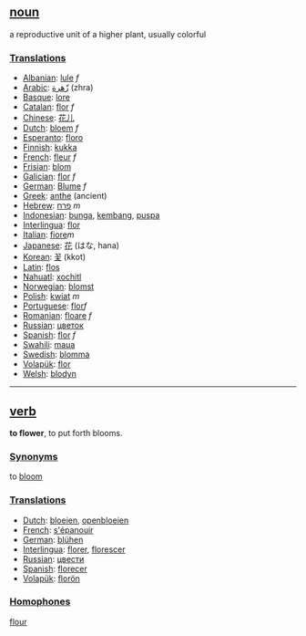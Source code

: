 ==[[noun]]==
a reproductive unit of a higher plant, usually colorful
===[[Translation]]s===
*[[Albanian]]: [[lule]] ''f''
*[[Arabic]]: [[زّهرة]] (zhra)
*[[Basque]]: [[lore]]
*[[Catalan]]: [[flor]] ''f''
*[[Chinese]]: [[花儿]]
*[[Dutch]]: [[bloem]] ''f''
*[[Esperanto]]: [[floro]]
*[[Finnish]]: [[kukka]]
*[[French]]: [[fleur]] ''f''
*[[Frisian]]: [[blom]]
*[[Galician]]: [[flor]] ''f''
*[[German]]: [[Blume]] ''f''
*[[Greek]]: [[anthe]] (ancient)
*[[Hebrew]]: [[פרח]] ''m''
*[[Indonesian]]: [[bunga]], [[kembang]], [[puspa]]
*[[Interlingua]]: [[flor]]
*[[Italian]]: [[fiore]]''m''
*[[Japanese]]: [[花]] (はな, hana)
*[[Korean]]: [[꽃]] (kkot)
*[[Latin]]: [[flos]]
*[[Nahuatl]]: [[xochitl]]
*[[Norwegian]]: [[blomst]]
*[[Polish]]: [[kwiat]] ''m''
*[[Portuguese]]: [[flor]]''f''
*[[Romanian]]: [[floare]] ''f''
*[[Russian]]: [[цветок]]
*[[Spanish]]: [[flor]] ''f''
*[[Swahili]]: [[maua]]
*[[Swedish]]: [[blomma]]
*[[Volapük]]: [[flor]]
*[[Welsh]]: [[blodyn]]

----

==[[verb]]==
'''to flower''', to put forth blooms.

===[[Synonym]]s===

to [[bloom]]

===[[Translation]]s===
*[[Dutch]]: [[bloeien]], [[openbloeien]]
*[[French]]: [[s'épanouir]]
*[[German]]: [[blühen]]
*[[Interlingua]]: [[florer]], [[florescer]]
*[[Russian]]: [[цвести]]
*[[Spanish]]: [[florecer]]
*[[Volapük]]: [[florön]]

===[[Homophone]]s===
[[flour]]